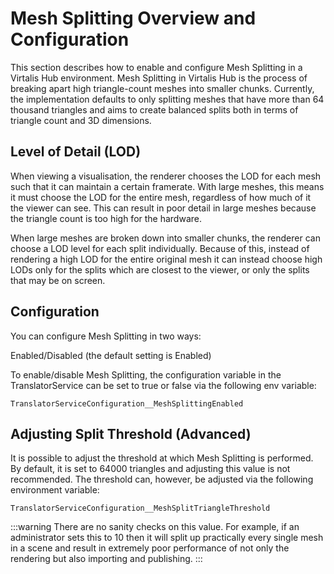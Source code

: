 # Mesh Splitting Overview and Configuration

This section describes how to enable and configure Mesh Splitting in a Virtalis Hub environment. Mesh Splitting in Virtalis Hub is the process of breaking apart high triangle-count meshes into smaller chunks. Currently, the implementation defaults to only splitting meshes that have more than 64 thousand triangles and aims to create balanced splits both in terms of triangle count and 3D dimensions.

## Level of Detail (LOD)

When viewing a visualisation, the renderer chooses the LOD for each mesh such that it can maintain a certain framerate. With large meshes, this means it must choose the LOD for the entire mesh, regardless of how much of it the viewer can see. This can result in poor detail in large meshes because the triangle count is too high for the hardware. 

When large meshes are broken down into smaller chunks, the renderer can choose a LOD level for each split individually. Because of this, instead of rendering a high LOD for the entire original mesh it can instead choose high LODs only for the splits which are closest to the viewer, or only the splits that may be on screen. 

## Configuration

You can configure Mesh Splitting in two ways:

Enabled/Disabled (the default setting is Enabled)

To enable/disable Mesh Splitting, the configuration variable in the TranslatorService can be set to true or false via the following env variable:

```
TranslatorServiceConfiguration__MeshSplittingEnabled
```

## Adjusting Split Threshold (Advanced)

It is possible to adjust the threshold at which Mesh Splitting is performed. By default, it is set to 64000 triangles and adjusting this value is not recommended. The threshold can, however, be adjusted via the following environment variable:

```
TranslatorServiceConfiguration__MeshSplitTriangleThreshold
```

:::warning
There are no sanity checks on this value. For example, if an administrator sets this to 10 then it will split up practically every single mesh in a scene and result in extremely poor performance of not only the rendering but also importing and publishing.
:::
